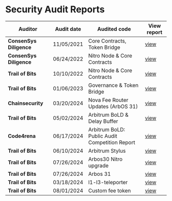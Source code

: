 # Security Audit Reports

| Auditor                 | Audit date | Audited code                                   | View report                                                                                                        |
| ----------------------- | ---------- | ---------------------------------------------- | ------------------------------------------------------------------------------------------------------------------ |
| **ConsenSys Diligence** | 11/05/2021 | Core Contracts, Token Bridge                   | [view](hosted-audit-reports/2021_11_05_consensys_diligence_security_audit_core_contracts_token_bridge.pdf)         |
| **ConsenSys Diligence** | 06/24/2022 | Nitro Node & Core Contracts                    | [view](hosted-audit-reports/2024_06_24_consensys_diligence_security_audit_nitro_contracts.pdf)                     |
| **Trail of Bits**       | 10/10/2022 | Nitro Node & Core Contracts                    | [view](hosted-audit-reports/2022_10_22_trail_of_bits_security_audit_nitro.pdf)                                     |
| **Trail of Bits**       | 01/06/2023 | Governance & Token Bridge                      | [view](hosted-audit-reports/2023_06_23_trail_of_bits_security_audit_governance_report_governance_token_bridge.pdf) |
| **Chainsecurity**       | 03/20/2024 | Nova Fee Router Updates (ArbOS 31)             | [view](hosted-audit-reports/2024_08_20_chainsecurity_security_audit_nova_fee_router_update_arbos_31.pdf)           |
| **Trail of Bits**       | 05/02/2024 | Arbitrum BoLD & Delay Buffer                   | [view](hosted-audit-reports/2024_05_02_trail_of_bits_security_audit_bold_delay_buffer.pdf)                         |
| **Code4rena**           | 06/17/2024 | Arbitrum BoLD: Public Audit Competition Report | [view](hosted-audit-reports/2024_06_17_code4arena_security_audit_arbos30_nitro_upgrade.pdf)                        |
| **Trail of Bits**       | 06/10/2024 | Arbitrum Stylus                                | [view](hosted-audit-reports/2024_06_10_trail_of_bits_security_audit_stylus.pdf)                                    |
| **Trail of Bits**       | 07/26/2024 | Arbos30 Nitro upgrade                          | [view](hosted-audit-reports/2024_07_26_trail_of_bits_security_audit_arbos30_nitro_upgrade.pdf)                     |
| **Trail of Bits**       | 07/26/2024 | Arbos 31                                       | [view](hosted-audit-reports/2024_07_26_trail_of_bits_security_audit_arbos_31.pdf)                                  |
| **Trail of Bits**       | 03/18/2024 | l1-l3-teleporter                               | [view](hosted-audit-reports/2024_03_18_trail_of_bits_security_audit_l1_l3_teleporter.pdf)                          |
| **Trail of Bits**       | 08/01/2024 | Custom fee token                               | [view](hosted-audit-reports/2024_08_01_trail_of_bits_security_audit_custom_fee_token.pdf)                          |
